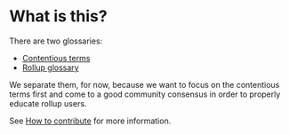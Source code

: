 # What is this?

There are two glossaries:
- [Contentious terms](/contentious-terms)
- [Rollup glossary](/rollup-glossary)

We separate them, for now, because we want to focus on the contentious terms first and come to a good community consensus in order to properly educate rollup users.

See [How to contribute](/how-to-contribute) for more information.
